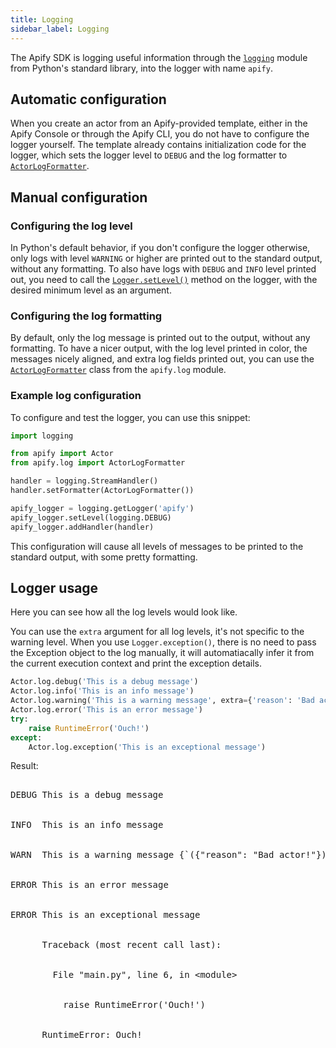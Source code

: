 ```yaml
---
title: Logging
sidebar_label: Logging
---
```


The Apify SDK is logging useful information through the [`logging`](https://docs.python.org/3/library/logging.html) module
from Python's standard library, into the logger with name `apify`.

## Automatic configuration

When you create an actor from an Apify-provided template, either in the Apify Console or through the Apify CLI,
you do not have to configure the logger yourself.
The template already contains initialization code for the logger,
which sets the logger level to `DEBUG` and the log formatter to [`ActorLogFormatter`](../../reference/class/ActorLogFormatter).

## Manual configuration

### Configuring the log level

In Python's default behavior, if you don't configure the logger otherwise,
only logs with level `WARNING` or higher are printed out to the standard output, without any formatting.
To also have logs with `DEBUG` and `INFO` level printed out,
you need to call the [`Logger.setLevel()`](https://docs.python.org/3/library/logging.html#logging.Logger.setLevel) method on the logger,
with the desired minimum level as an argument.

### Configuring the log formatting

By default, only the log message is printed out to the output, without any formatting.
To have a nicer output, with the log level printed in color, the messages nicely aligned, and extra log fields printed out,
you can use the [`ActorLogFormatter`](../../reference/class/ActorLogFormatter) class from the `apify.log` module.

### Example log configuration

To configure and test the logger, you can use this snippet:

```python
import logging

from apify import Actor
from apify.log import ActorLogFormatter

handler = logging.StreamHandler()
handler.setFormatter(ActorLogFormatter())

apify_logger = logging.getLogger('apify')
apify_logger.setLevel(logging.DEBUG)
apify_logger.addHandler(handler)
```

This configuration will cause all levels of messages to be printed to the standard output,
with some pretty formatting.

## Logger usage

Here you can see how all the log levels would look like.

You can use the `extra` argument for all log levels, it's not specific to the warning level.
When you use `Logger.exception()`, there is no need to pass the Exception object to the log manually,
it will automatiacally infer it from the current execution context and print the exception details.

```python
Actor.log.debug('This is a debug message')
Actor.log.info('This is an info message')
Actor.log.warning('This is a warning message', extra={'reason': 'Bad actor!'})
Actor.log.error('This is an error message')
try:
    raise RuntimeError('Ouch!')
except:
    Actor.log.exception('This is an exceptional message')
```

Result:

<!-- TODO: This is an ugly ugly hack, we should make a component for this in the docs theme -->
<!-- markdownlint-disable no-inline-html -->
<style>{`
.actor-log-block .ansi-blue-fg {
    color: rgb(0, 160, 228);
}
.actor-log-block .ansi-green-fg {
    color: rgb(0, 162, 82);
}
.actor-log-block .ansi-red-fg {
    color: rgb(219, 45, 32);
}
.actor-log-block .ansi-yellow-fg {
    color: rgb(255, 201, 0);
}
.actor-log-block .ansi-bright-black-fg {
    color: rgb(128, 128, 128);
}
[data-theme='dark'] .actor-log-block .ansi-yellow-fg {
    color: rgb(253, 237, 0);
}

`}</style>
<pre className="actor-log-block">
    <div><span class="ansi-blue-fg">DEBUG</span> This is a debug message</div>
    <div><span class="ansi-green-fg">INFO </span> This is an info message</div>
    <div><span class="ansi-yellow-fg">WARN </span> This is a warning message <span class="ansi-bright-black-fg">{`({"reason": "Bad actor!"})`}</span></div>
    <div><span class="ansi-red-fg">ERROR</span> This is an error message</div>
    <div><span class="ansi-red-fg">ERROR</span> This is an exceptional message</div>
    <div>      Traceback (most recent call last):</div>
    <div>        File "main.py", line 6, in &lt;module&gt;</div>
    <div>          raise RuntimeError('Ouch!')</div>
    <div>      RuntimeError: Ouch!</div>
</pre>

<!-- markdownlint-enable no-inline-html -->
